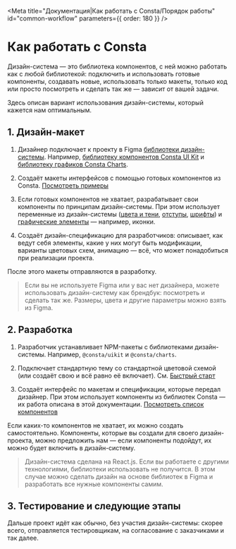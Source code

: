
<Meta
  title="Документация|Как работать с Consta/Порядок работы"
  id="common-workflow"
  parameters={{ order: 180 }}
/>

# Как работать с Consta

Дизайн-система — это библиотека компонентов, с ней можно работать
как с любой библиотекой: подключить и использовать готовые компоненты,
создавать новые, использовать только макеты, только код или просто
посмотреть и сделать так же&nbsp;— зависит от вашей задачи.

Здесь описан вариант использования дизайн-системы, который кажется
нам оптимальным.

## 1. Дизайн-макет

1. Дизайнер подключает к проекту в Figma [библиотеки дизайн-системы](https://www.figma.com/@consta). Например, [библиотеку компонентов Consta UI Kit](https://www.figma.com/community/file/853774806786762374) и [библиотеку графиков Consta Charts](https://www.figma.com/community/file/982611119114314434).

2. Создаёт макеты интерфейсов с помощью готовых компонентов из Consta. [Посмотреть примеры](https://www.figma.com/community/file/997586644523081587)

3. Если готовых компонентов не хватает, разрабатывает свои компоненты по принципам дизайн-системы. При этом использует переменные из дизайн-системы ([цвета и тени](https://www.figma.com/community/file/855572288089401017), [отступы](https://www.figma.com/community/file/855575974468435644), [шрифты](https://www.figma.com/community/file/855746990421795518)) и [графические элементы](https://www.figma.com/community/file/855772200870304447) — например, иконки.

4. Создаёт дизайн-спецификацию для разработчиков: описывает, как ведут себя элементы,
   какие у них могут быть модификации, варианты цветовых схем, анимацию —
   всё, что может понадобиться при реализации проекта.

После этого макеты отправляются в разработку.

> Если вы не используете Figma или у вас нет дизайнера,
> можете использовать дизайн-систему как брендбук: посмотреть и сделать так же.
> Размеры, цвета и другие параметры можно взять из Figma.

## 2. Разработка

1. Разработчик устанавливает NPM-пакеты с библиотеками дизайн-системы. Например, `@consta/uikit` и `@consta/charts`.

2. Подключает стандартную тему со стандартной цветовой схемой (или создаёт свою
   и всё равно её включает). См. [Быстрый старт](/?path=/docs/common-start--page)

3. Создаёт интерфейс по макетам и спецификации, которые передал дизайнер.
   При этом использует компоненты из библиотек Consta — их работа описана в этой
   документации. [Посмотреть список компонентов](?path=/docs/common-preview--page)

Если каких-то компонентов не хватает, их можно создать самостоятельно.
Компоненты, которые вы создали для своего дизайн-проекта, можно предложить нам —
если компоненты подойдут, их можно будет включить в дизайн-систему.

> Дизайн-система сделана на React.js. Если вы работаете с другими технологиями,
> библиотеки использовать не получится. В этом случае
> можно сделать дизайн на основе библиотек в Figma и разработать
> все нужные компоненты самим.

## 3. Тестирование и следующие этапы

Дальше проект идёт как обычно, без участия дизайн-системы:
скорее всего, отправляется тестировщикам,
на согласование с заказчиками и так далее.
